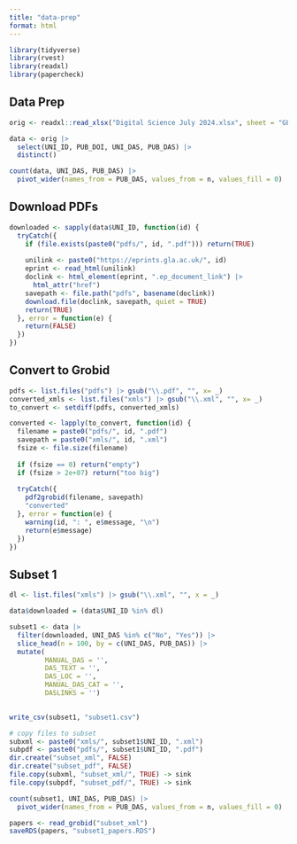 ```yaml
---
title: "data-prep"
format: html
---
```


```r
library(tidyverse)
library(rvest)
library(readxl)
library(papercheck)
```

## Data Prep

```r
orig <- readxl::read_xlsx("Digital Science July 2024.xlsx", sheet = "GLASGOW_RETURN", guess_max = 13000)

data <- orig |>
  select(UNI_ID, PUB_DOI, UNI_DAS, PUB_DAS) |>
  distinct()
```

```r
count(data, UNI_DAS, PUB_DAS) |>
  pivot_wider(names_from = PUB_DAS, values_from = n, values_fill = 0)
```

## Download PDFs

```r
downloaded <- sapply(data$UNI_ID, function(id) {
  tryCatch({
    if (file.exists(paste0("pdfs/", id, ".pdf"))) return(TRUE)
        
    unilink <- paste0("https://eprints.gla.ac.uk/", id)
    eprint <- read_html(unilink)
    doclink <- html_element(eprint, ".ep_document_link") |>
      html_attr("href")
    savepath <- file.path("pdfs", basename(doclink))
    download.file(doclink, savepath, quiet = TRUE)
    return(TRUE)
  }, error = function(e) {
    return(FALSE)
  })
})
```




## Convert to Grobid


```r
pdfs <- list.files("pdfs") |> gsub("\\.pdf", "", x= _)
converted_xmls <- list.files("xmls") |> gsub("\\.xml", "", x= _)
to_convert <- setdiff(pdfs, converted_xmls)

converted <- lapply(to_convert, function(id) {
  filename = paste0("pdfs/", id, ".pdf")
  savepath = paste0("xmls/", id, ".xml")
  fsize <- file.size(filename)
  
  if (fsize == 0) return("empty")
  if (fsize > 2e+07) return("too big")
  
  tryCatch({
    pdf2grobid(filename, savepath)
    "converted"
  }, error = function(e) { 
    warning(id, ": ", e$message, "\n")
    return(e$message)
  })
})
```


## Subset 1

```r
dl <- list.files("xmls") |> gsub("\\.xml", "", x = _)

data$downloaded = (data$UNI_ID %in% dl)

subset1 <- data |>
  filter(downloaded, UNI_DAS %in% c("No", "Yes")) |>
  slice_head(n = 100, by = c(UNI_DAS, PUB_DAS)) |>
  mutate(
         MANUAL_DAS = '',
         DAS_TEXT = '',
         DAS_LOC = '',
         MANUAL_DAS_CAT = '',
         DASLINKS = '')

  
write_csv(subset1, "subset1.csv")

```

```r
# copy files to subset 
subxml <- paste0("xmls/", subset1$UNI_ID, ".xml")
subpdf <- paste0("pdfs/", subset1$UNI_ID, ".pdf")
dir.create("subset_xml", FALSE)
dir.create("subset_pdf", FALSE)
file.copy(subxml, "subset_xml/", TRUE) -> sink
file.copy(subpdf, "subset_pdf/", TRUE) -> sink
```

```r
count(subset1, UNI_DAS, PUB_DAS) |>
  pivot_wider(names_from = PUB_DAS, values_from = n, values_fill = 0)
```


```r
papers <- read_grobid("subset_xml")
saveRDS(papers, "subset1_papers.RDS")
```

